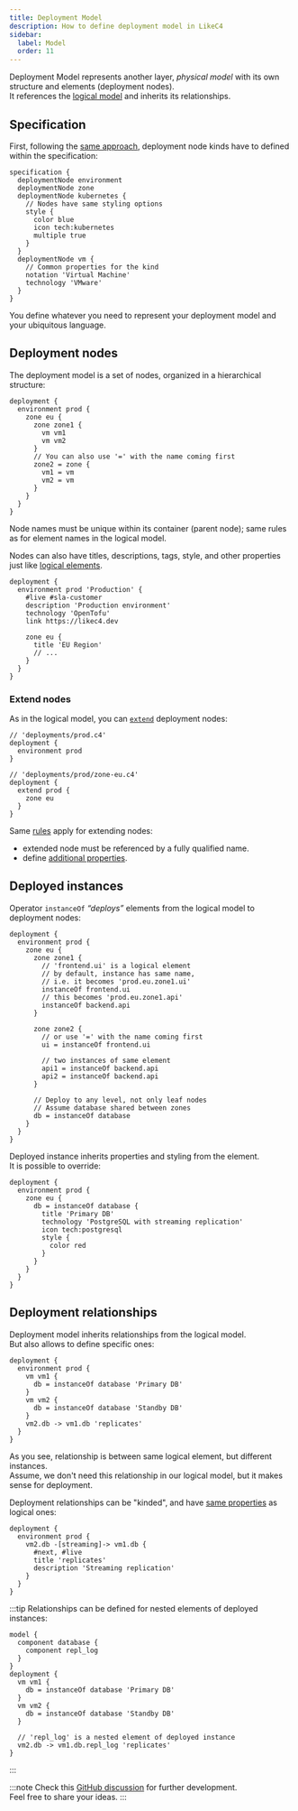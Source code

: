 ```yaml
---
title: Deployment Model
description: How to define deployment model in LikeC4
sidebar: 
  label: Model
  order: 11
---
```



Deployment Model represents another layer, _physical model_ with its own structure and elements (deployment nodes).   
It references the [logical model](/dsl/model) and inherits its relationships.

## Specification

First, following the [same approach](/dsl/specification/#element-kind), deployment node kinds have to defined within the specification:

```likec4
specification {
  deploymentNode environment
  deploymentNode zone
  deploymentNode kubernetes {
    // Nodes have same styling options
    style {
      color blue
      icon tech:kubernetes
      multiple true
    }
  }
  deploymentNode vm {
    // Common properties for the kind
    notation 'Virtual Machine'
    technology 'VMware'
  }
}
```

You define whatever you need to represent your deployment model and your ubiquitous language.

## Deployment nodes

The deployment model is a set of nodes, organized in a hierarchical structure:

```likec4
deployment {
  environment prod {
    zone eu {
      zone zone1 {
        vm vm1
        vm vm2
      }
      // You can also use '=' with the name coming first
      zone2 = zone {        
        vm1 = vm
        vm2 = vm
      }
    }  
  }
}
```

Node names must be unique within its container (parent node); same rules as for element names in the logical model.

Nodes can also have titles, descriptions, tags, style, and other properties just like [logical elements](/dsl/model/#element-properties).

```likec4
deployment {
  environment prod 'Production' {
    #live #sla-customer 
    description 'Production environment'
    technology 'OpenTofu'
    link https://likec4.dev

    zone eu {
      title 'EU Region' 
      // ...
    }
  }
}
```

### Extend nodes

As in the logical model, you can [`extend`](/dsl/extend/#extend-element) deployment nodes:

```likec4
// 'deployments/prod.c4'
deployment {
  environment prod
}

// 'deployments/prod/zone-eu.c4'
deployment {
  extend prod {
    zone eu
  }
}
```

Same [rules](/dsl/extend/#extend-element) apply for extending nodes:
- extended node must be referenced by a fully qualified name.  
- define [additional properties](/dsl/extend/#additional-properties).

## Deployed instances

Operator `instanceOf` _“deploys”_ elements from the logical model to deployment nodes:

```likec4
deployment {
  environment prod {
    zone eu {
      zone zone1 {
        // 'frontend.ui' is a logical element
        // by default, instance has same name, 
        // i.e. it becomes 'prod.eu.zone1.ui'
        instanceOf frontend.ui
        // this becomes 'prod.eu.zone1.api'
        instanceOf backend.api
      }

      zone zone2 {
        // or use '=' with the name coming first
        ui = instanceOf frontend.ui

        // two instances of same element
        api1 = instanceOf backend.api
        api2 = instanceOf backend.api
      }

      // Deploy to any level, not only leaf nodes
      // Assume database shared between zones
      db = instanceOf database
    }    
  }
}
```
Deployed instance inherits properties and styling from the element.  
It is possible to override:

```likec4
deployment {
  environment prod {
    zone eu { 
      db = instanceOf database {
        title 'Primary DB'
        technology 'PostgreSQL with streaming replication'
        icon tech:postgresql
        style {
          color red
        }
      }
    }
  }
}
```


## Deployment relationships

Deployment model inherits relationships from the logical model.  
But also allows to define specific ones:

```likec4
deployment {
  environment prod {
    vm vm1 {          
      db = instanceOf database 'Primary DB'
    }
    vm vm2 {
      db = instanceOf database 'Standby DB'
    }    
    vm2.db -> vm1.db 'replicates' 
  }
}
```
As you see, relationship is between same logical element, but different instances.  
Assume, we don't need this relationship in our logical model, but it makes sense for deployment.

Deployment relationships can be "kinded", and have [same properties](/dsl/relationships/#relationship-properties) as logical ones:

```likec4
deployment {
  environment prod {
    vm2.db -[streaming]-> vm1.db {
      #next, #live
      title 'replicates'
      description 'Streaming replication'
    }
  }
}
```

:::tip
Relationships can be defined for nested elements of deployed instances:

```likec4
model {
  component database {
    component repl_log
  }
}
deployment {
  vm vm1 {          
    db = instanceOf database 'Primary DB'
  }
  vm vm2 {
    db = instanceOf database 'Standby DB'
  } 

  // 'repl_log' is a nested element of deployed instance
  vm2.db -> vm1.db.repl_log 'replicates'
}
```
:::

:::note
Check this <a href="https://github.com/likec4/likec4/discussions/1269" target='_blank'>GitHub discussion</a> for further development.  
Feel free to share your ideas.
:::

